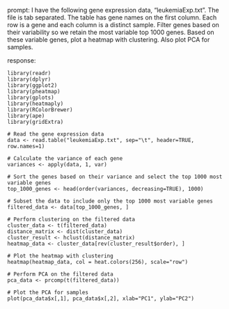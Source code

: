 prompt:
I have the following gene expression data, "leukemiaExp.txt". The file is tab separated. The table has gene names on the first column. Each row is a gene and each column is a distinct sample. Filter genes based on their variability so we retain the most variable top 1000 genes. Based on these variable genes, plot a heatmap with clustering. Also plot PCA for samples.

response:
```
library(readr)
library(dplyr)
library(ggplot2)
library(pheatmap)
library(gplots)
library(heatmaply)
library(RColorBrewer)
library(ape)
library(gridExtra)

# Read the gene expression data
data <- read.table("leukemiaExp.txt", sep="\t", header=TRUE, row.names=1)

# Calculate the variance of each gene
variances <- apply(data, 1, var)

# Sort the genes based on their variance and select the top 1000 most variable genes
top_1000_genes <- head(order(variances, decreasing=TRUE), 1000)

# Subset the data to include only the top 1000 most variable genes
filtered_data <- data[top_1000_genes, ]

# Perform clustering on the filtered data
cluster_data <- t(filtered_data)
distance_matrix <- dist(cluster_data)
cluster_result <- hclust(distance_matrix)
heatmap_data <- cluster_data[rev(cluster_result$order), ]

# Plot the heatmap with clustering
heatmap(heatmap_data, col = heat.colors(256), scale="row")

# Perform PCA on the filtered data
pca_data <- prcomp(t(filtered_data))

# Plot the PCA for samples
plot(pca_data$x[,1], pca_data$x[,2], xlab="PC1", ylab="PC2")

```
